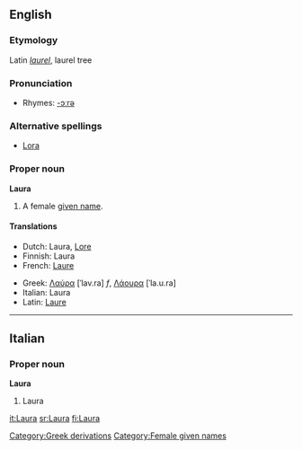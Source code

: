 {{see|laura}}
{{wikipedia}}
==English==

===Etymology===
Latin ''[[laurel]]'', laurel tree

===Pronunciation===
*Rhymes: [[Rhymes:English:-ɔːrə|-ɔːrə]]

===Alternative spellings===
*[[Lora]]

===Proper noun===
'''Laura'''
# A female [[given name]].

====Translations====
{{top}}
*Dutch: Laura, [[Lore]]
*Finnish: Laura
*French: [[Laure]]
{{mid}}
*Greek: [[Λαύρα]] [ˈlav.ra] ''f'', [[Λάουρα]] [ˈla.u.ra]
*Italian: Laura
*Latin: [[Laure]]
{{bottom}}

----

==Italian==
===Proper noun===
'''Laura'''
#Laura

[[Category:Greek derivations]]
[[Category:Female given names]]

[[it:Laura]]
[[sr:Laura]]
[[fi:Laura]]